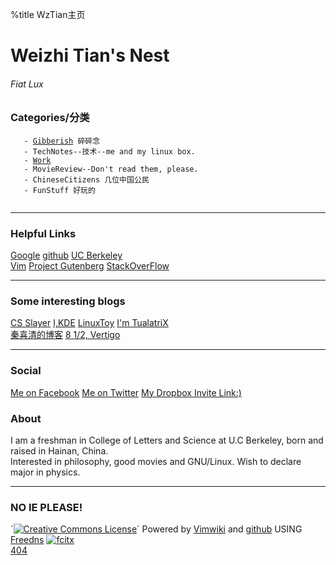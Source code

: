 %title WzTian主页
=Weizhi Tian's Nest=
======Fiat Lux======
===Categories/分类===
    - [[diary/diary|Gibberish]] 碎碎念
    - TechNotes--技术--me and my linux box.
    - [[work/Work|Work]]
    - MovieReview--Don't read them, please.
    - ChineseCitizens 几位中国公民
    - FunStuff 好玩的
    
----

===Helpful Links===
[http://www.google.com Google] 
[http://github.com github] 
[http://berkeley.edu UC Berkeley]<br>
[http://www.vim.org Vim]
[http://www.gutenberg.org Project Gutenberg]
[http://stackoverflow.com StackOverFlow]

----

===Some interesting blogs===
[https://csslayer.tk CS Slayer]
[http://ikde.org I,KDE]
[http://linuxtoy.org LinuxToy]
[http://imtx.me I'm TualatriX]<br>
[http://blog.sina.com.cn/xiqingqin2009 秦喜清的博客]
[http://blog.roodo.com/amushi 8 1/2, Vertigo]

----

===Social===
[http://www.facebook.com/profile.php?id=100000475010826 Me on Facebook] 
[http://twitter.com/WzTian Me on Twitter]
[http://db.tt/05VIVxwa My Dropbox Invite Link:)]

===About===
I am a freshman in College of Letters and Science at U.C Berkeley, born and raised in Hainan, China.<br> 
Interested in philosophy, good movies and GNU/Linux. Wish to declare major in physics.

----
===NO IE PLEASE!===
`<a rel="license" href="http://creativecommons.org/licenses/by-nc/2.0/"><img alt="Creative Commons License" style="border-width:0" src="http://i.creativecommons.org/l/by-nc/2.0/88x31.png" /></a>`
Powered by [http://code.google.com/p/vimwiki/ Vimwiki ] and [http://github.com github ]
USING [http://freedns.afraid.org Freedns]
<a href="http://code.google.com/p/fcitx"><img src="https://static.csslayer.tk/wordpress/wp-content/uploads/2011/11/fcitx-microbutton.png" alt="fcitx"> </a><br>

[[404]]
